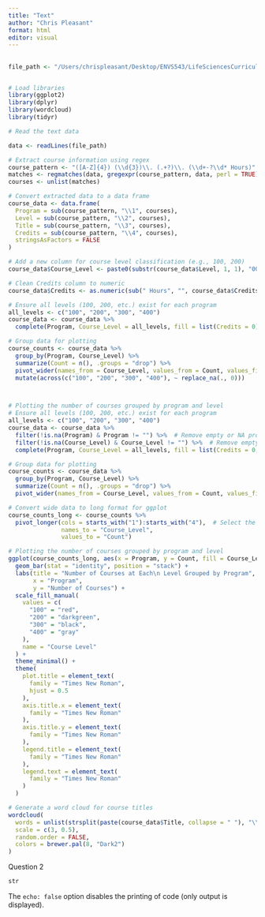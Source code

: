 ```yaml
---
title: "Text"
author: "Chris Pleasant"
format: html
editor: visual
---
```


## 

```r
file_path <- "/Users/chrispleasant/Desktop/ENVS543/LifeSciencesCurriculum.txt"


# Load libraries
library(ggplot2)
library(dplyr)
library(wordcloud)
library(tidyr)

# Read the text data

data <- readLines(file_path)

# Extract course information using regex
course_pattern <- "([A-Z]{4}) (\\d{3})\\. (.+?)\\. (\\d+-?\\d* Hours)"
matches <- regmatches(data, gregexpr(course_pattern, data, perl = TRUE))
courses <- unlist(matches)

# Convert extracted data to a data frame
course_data <- data.frame(
  Program = sub(course_pattern, "\\1", courses),
  Level = sub(course_pattern, "\\2", courses),
  Title = sub(course_pattern, "\\3", courses),
  Credits = sub(course_pattern, "\\4", courses),
  stringsAsFactors = FALSE
)

# Add a new column for course level classification (e.g., 100, 200)
course_data$Course_Level <- paste0(substr(course_data$Level, 1, 1), "00")

# Clean Credits column to numeric
course_data$Credits <- as.numeric(sub(" Hours", "", course_data$Credits))

# Ensure all levels (100, 200, etc.) exist for each program
all_levels <- c("100", "200", "300", "400")
course_data <- course_data %>%
  complete(Program, Course_Level = all_levels, fill = list(Credits = 0))

# Group data for plotting
course_counts <- course_data %>%
  group_by(Program, Course_Level) %>%
  summarize(Count = n(), .groups = "drop") %>%
  pivot_wider(names_from = Course_Level, values_from = Count, values_fill = list(Count = 0)) %>%
  mutate(across(c("100", "200", "300", "400"), ~ replace_na(., 0)))



# Plotting the number of courses grouped by program and level
# Ensure all levels (100, 200, etc.) exist for each program
all_levels <- c("100", "200", "300", "400")
course_data <- course_data %>%
  filter(!is.na(Program) & Program != "") %>%  # Remove empty or NA programs
  filter(!is.na(Course_Level) & Course_Level != "") %>%  # Remove empty levels
  complete(Program, Course_Level = all_levels, fill = list(Credits = 0, Level = ""))

# Group data for plotting
course_counts <- course_data %>%
  group_by(Program, Course_Level) %>%
  summarize(Count = n(), .groups = "drop") %>%
  pivot_wider(names_from = Course_Level, values_from = Count, values_fill = list(Count = 0))

# Convert wide data to long format for ggplot
course_counts_long <- course_counts %>%
  pivot_longer(cols = starts_with("1"):starts_with("4"),  # Select the 100–400 columns
               names_to = "Course_Level", 
               values_to = "Count")

# Plotting the number of courses grouped by program and level
ggplot(course_counts_long, aes(x = Program, y = Count, fill = Course_Level)) +
  geom_bar(stat = "identity", position = "stack") +  
  labs(title = "Number of Courses at Each\n Level Grouped by Program",
       x = "Program",
       y = "Number of Courses") +
  scale_fill_manual(
    values = c(
      "100" = "red",
      "200" = "darkgreen",  
      "300" = "black",      
      "400" = "gray"        
    ),
    name = "Course Level"
  ) +
  theme_minimal() +
  theme(
    plot.title = element_text(
      family = "Times New Roman", 
      hjust = 0.5
    ),
    axis.title.x = element_text(
      family = "Times New Roman"
    ),
    axis.title.y = element_text(
      family = "Times New Roman"
    ),
    legend.title = element_text(
      family = "Times New Roman"
    ),
    legend.text = element_text(
      family = "Times New Roman"
    )
  )

# Generate a word cloud for course titles
wordcloud(
  words = unlist(strsplit(paste(course_data$Title, collapse = " "), "\\s+")),
  scale = c(3, 0.5),
  random.order = FALSE,
  colors = brewer.pal(8, "Dark2")
)

```

Question 2 

```r

str
```

The `echo: false` option disables the printing of code (only output is displayed).
